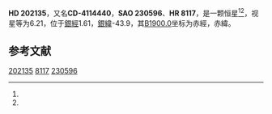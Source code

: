 {{Starbox begin
| name = HD 202135
}}
{{Starbox observe
| epoch = [[J2000.0|J2000.0]]
| constell = {{星座名待查}}<ref name=SIMBAD>{{cite web
 | url=http://simbad.u-strasbg.fr/simbad/sim-id?Ident=HR+8117
 | title=Pulsating variable Star
 | publisher=Centre de Données astronomiques de Strasbourg
 | work=SIMBAD
 | accessdate=2012-07-13
 | archive-date=2016-03-18
 | archive-url=https://web.archive.org/web/20160318175415/http://simbad.u-strasbg.fr/simbad/sim-id?Ident=HR+8117
 | dead-url=no
 }}</ref><ref name=DATA>{{cite web
 | url=http://vizier.u-strasbg.fr/viz-bin/VizieR-5?-out.add=.&-source=5050&-corr=PK=HR&-out.max=9999&HR=8117
 | title=VizieR Detailed Page
 | accessdate=2012-07-13
 | archive-date=2016-03-04
 | archive-url=https://web.archive.org/web/20160304213047/http://vizier.u-strasbg.fr/viz-bin/VizieR-5?-out.add=.&-source=5050&-corr=PK=HR&-out.max=9999&HR=8117
 | dead-url=no
 }}</ref>
| 星官 = 
| ra = {{RA|21|15|14.7}}<ref name=SIMBAD /><ref name=DATA />
| dec = {{DEC|-40|30|23}}<ref name=SIMBAD /><ref name=DATA />
| appmag_v = 6.21<ref name=SIMBAD /><ref name=DATA />
}}
{{Starbox character
| class = K2III<ref name=SIMBAD /><ref name=DATA />
| b-v = 1.14<ref name=SIMBAD /><ref name=DATA />
| u-b = 1.1<ref name=SIMBAD /><ref name=DATA />
| r-i = <ref name=SIMBAD /><ref name=DATA />
| variable = 
}}
{{Starbox astrometry
| radial_v = 1.1
| prop_mo_ra = -42
| parallax = 
| p_error = 
}}
{{Starbox catalog
| names =CD-4114440，[[SAO星表|SAO]] 230596，[[HD星表|HD]] 202135，[[HR星表|HR]] 8117}}
{{Starbox reference |Simbad=HR+8117}}
{{Starbox end}}

'''HD 202135'''，又名'''CD-4114440'''，'''SAO 230596'''、'''HR 8117'''，是一颗恒星<ref name=SIMBAD /><ref name=DATA />，视星等为6.21，位于[[銀道座標系|銀經]]1.61，[[銀道座標系|銀緯]]-43.9，其[[B1900.0|B1900.0]]坐标为赤經{{RA|21|8|49.1}}，赤緯{{DEC|-40|-43.9|12}}。

== 参考文献 ==
{{reflist}}

{{star-stub}}

[[Category:HD和HDE天體|202135]]
[[Category:HR天體|8117]]
[[Category:SAO天體|230596]]